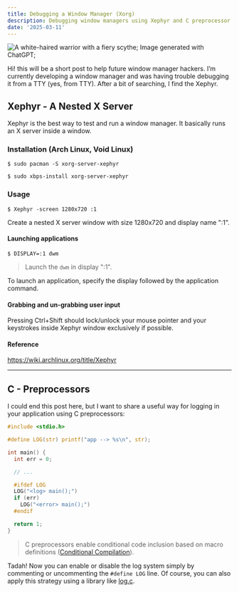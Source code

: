 ```yaml
---
title: Debugging a Window Manager (Xorg)
description: Debugging window managers using Xephyr and C preprocessor logging. Tips for WM developers and hackers.
date: '2025-03-11'
---
```


<Image src={Image1} alt="A white-haired warrior with a fiery scythe; Image generated with ChatGPT;"/>

Hi! this will be a short post to help future window manager hackers. I’m currently developing a window manager and was having trouble debugging it from a TTY (yes, from TTY). After a bit of searching, I find the Xephyr.

## Xephyr - A Nested X Server

Xephyr is the best way to test and run a window manager. It basically runs an X server inside a window.

### Installation (Arch Linux, Void Linux)

```shell
$ sudo pacman -S xorg-server-xephyr
```

```shell
$ sudo xbps-install xorg-server-xephyr
```

### Usage

```shell
$ Xephyr -screen 1280x720 :1
```

Create a nested X server window with size 1280x720 and display name ":1".

#### Launching applications

```shell
$ DISPLAY=:1 dwm
```

> Launch the `dwm` in display ":1".

To launch an application, specify the display followed by the application command.

#### Grabbing and un-grabbing user input

Pressing Ctrl+Shift should lock/unlock your mouse pointer and your keystrokes inside Xephyr window exclusively if possible.

#### Reference

https://wiki.archlinux.org/title/Xephyr

---

## C - Preprocessors

I could end this post here, but I want to share a useful way for logging in your application using C preprocessors:

```c
#include <stdio.h>

#define LOG(str) printf("app --> %s\n", str);

int main() {
  int err = 0;

  // ...

  #ifdef LOG
  LOG("<log> main();")
  if (err)
    LOG("<error> main();")
  #endif

  return 1;
}
```

> C preprocessors enable conditional code inclusion based on macro definitions ([Conditional Compilation](https://en.wikipedia.org/wiki/C_preprocessor#Conditional_compilation)).

Tadah! Now you can enable or disable the log system simply by commenting or uncommenting the `#define LOG` line. Of course, you can also apply this strategy using a library like [log.c](https://github.com/rxi/log.c).
